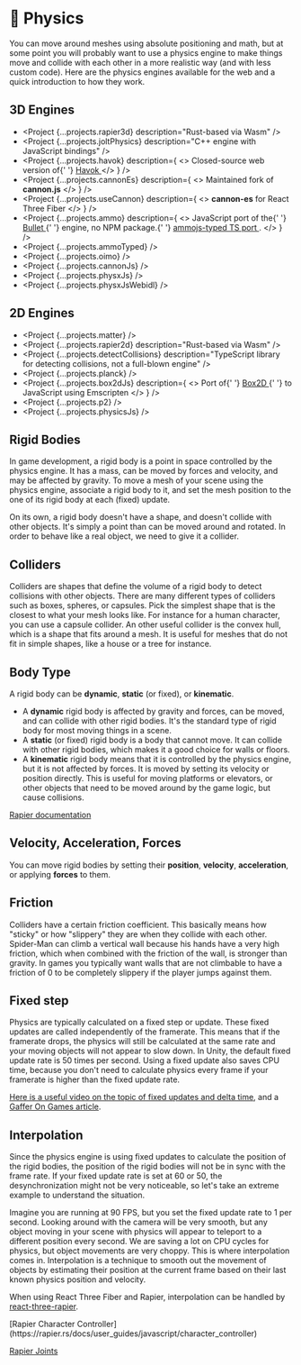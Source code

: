 
# 🎾 Physics

You can move around meshes using absolute positioning and math, but at some point you will probably want to use a physics engine to make things move and collide with each other in a more realistic way (and with less custom code). Here are the physics engines available for the web and a quick introduction to how they work.

## 3D Engines

- <Project {...projects.rapier3d} description="Rust-based via Wasm" />
- <Project {...projects.joltPhysics} description="C++ engine with JavaScript bindings" />
- <Project
    {...projects.havok}
    description={
      <>
        Closed-source web version of{' '}
        <a target="_blank" href="https://www.havok.com/">
          Havok
        </a>
      </>
    }
  />
- <Project
    {...projects.cannonEs}
    description={
      <>
        Maintained fork of <b>cannon.js</b>
      </>
    }
  />
- <Project
    {...projects.useCannon}
    description={
      <>
        <b>cannon-es</b> for React Three Fiber
      </>
    }
  />
- <Project
    {...projects.ammo}
    description={
      <>
        JavaScript port of the{' '}
        <a target="_blank" href="https://github.com/bulletphysics/bullet3">
          Bullet
        </a>{' '}
        engine, no NPM package.{' '}
        <a target="_blank" href="https://github.com/giniedp/ammojs-typed">
          ammojs-typed TS port
        </a>
        .
      </>
    }
  />
- <Project {...projects.ammoTyped} />
- <Project {...projects.oimo} />
- <Project {...projects.cannonJs} />
- <Project {...projects.physxJs} />
- <Project {...projects.physxJsWebidl} />

## 2D Engines

- <Project {...projects.matter} />
- <Project {...projects.rapier2d} description="Rust-based via Wasm" />
- <Project
    {...projects.detectCollisions}
    description="TypeScript library for detecting collisions, not a full-blown engine"
  />
- <Project {...projects.planck} />
- <Project
    {...projects.box2dJs}
    description={
      <>
        Port of{' '}
        <a target="_blank" href="https://box2d.org/">
          Box2D
        </a>{' '}
        to JavaScript using Emscripten
      </>
    }
  />
- <Project {...projects.p2} />
- <Project {...projects.physicsJs} />

## Rigid Bodies

In game development, a rigid body is a point in space controlled by the physics engine. It has a mass, can be moved by forces and velocity, and may be affected by gravity. To move a mesh of your scene using the physics engine, associate a rigid body to it, and set the mesh position to the one of its rigid body at each (fixed) update.

On its own, a rigid body doesn't have a shape, and doesn't collide with other objects. It's simply a point than can be moved around and rotated. In order to behave like a real object, we need to give it a collider.

## Colliders

Colliders are shapes that define the volume of a rigid body to detect collisions with other objects. There are many different types of colliders such as boxes, spheres, or capsules. Pick the simplest shape that is the closest to what your mesh looks like. For instance for a human character, you can use a capsule collider. An other useful collider is the convex hull, which is a shape that fits around a mesh. It is useful for meshes that do not fit in simple shapes, like a house or a tree for instance.

## Body Type

A rigid body can be **dynamic**, **static** (or fixed), or **kinematic**.

- A **dynamic** rigid body is affected by gravity and forces, can be moved, and can collide with other rigid bodies. It's the standard type of rigid body for most moving things in a scene.
- A **static** (or fixed) rigid body is a body that cannot move. It can collide with other rigid bodies, which makes it a good choice for walls or floors.
- A **kinematic** rigid body means that it is controlled by the physics engine, but it is not affected by forces. It is moved by setting its velocity or position directly. This is useful for moving platforms or elevators, or other objects that need to be moved around by the game logic, but cause collisions.

[Rapier documentation](https://rapier.rs/docs/user_guides/bevy_plugin/rigid_bodies/#rigid-body-type)

## Velocity, Acceleration, Forces

You can move rigid bodies by setting their **position**, **velocity**, **acceleration**, or applying **forces** to them.

## Friction

Colliders have a certain friction coefficient. This basically means how "sticky" or how "slippery" they are when they collide with each other. Spider-Man can climb a vertical wall because his hands have a very high friction, which when combined with the friction of the wall, is stronger than gravity. In games you typically want walls that are not climbable to have a friction of 0 to be completely slippery if the player jumps against them.

## Fixed step

Physics are typically calculated on a fixed step or update. These fixed updates are called independently of the framerate. This means that if the framerate drops, the physics will still be calculated at the same rate and your moving objects will not appear to slow down. In Unity, the default fixed update rate is 50 times per second. Using a fixed update also saves CPU time, because you don't need to calculate physics every frame if your framerate is higher than the fixed update rate.

[Here is a useful video on the topic of fixed updates and delta time](https://www.youtube.com/watch?v=4ki_ngP5vwc), and a [Gaffer On Games
article](https://gafferongames.com/post/fix_your_timestep/).

## Interpolation

Since the physics engine is using fixed updates to calculate the position of the rigid bodies, the position of the rigid bodies will not be in sync with the frame rate. If your fixed update rate is set at 60 or 50, the desynchronization might not be very noticeable, so let's take an extreme example to understand the situation.

Imagine you are running at 90 FPS, but you set the fixed update rate to 1 per second. Looking around with the camera will be very smooth, but any object moving in your scene with physics will appear to teleport to a different position every second. We are saving a lot on CPU cycles for physics, but object movements are very choppy. This is where interpolation comes in. Interpolation is a technique to smooth out the movement of objects by estimating their position at the current frame based on their last known physics position and velocity.

When using React Three Fiber and Rapier, interpolation can be handled by [react-three-rapier](https://github.com/pmndrs/react-three-rapier/blob/main/packages/react-three-rapier/src/Physics.tsx).

<Todo>
[Rapier Character Controller](https://rapier.rs/docs/user_guides/javascript/character_controller)

[Rapier Joints](https://rapier.rs/docs/user_guides/javascript/joints)

</Todo>
